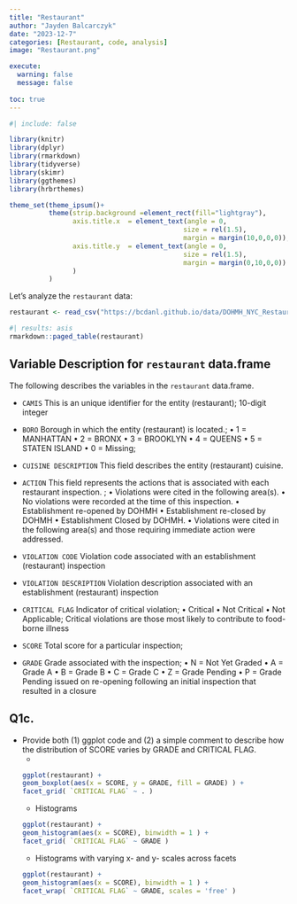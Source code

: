 ```yaml
---
title: "Restaurant"
author: "Jayden Balcarczyk"
date: "2023-12-7"
categories: [Restaurant, code, analysis]
image: "Restaurant.png"

execute: 
  warning: false
  message: false
  
toc: true
---
```

```r
#| include: false

library(knitr)
library(dplyr)
library(rmarkdown)
library(tidyverse)
library(skimr)
library(ggthemes)
library(hrbrthemes)

theme_set(theme_ipsum()+
          theme(strip.background =element_rect(fill="lightgray"),
                axis.title.x  = element_text(angle = 0,
                                            size = rel(1.5),
                                            margin = margin(10,0,0,0)),
                axis.title.y  = element_text(angle = 0,
                                            size = rel(1.5),
                                            margin = margin(0,10,0,0))
                )
          )
```

Let's analyze the `restaurant` data:

```r
restaurant <- read_csv("https://bcdanl.github.io/data/DOHMH_NYC_Restaurant_Inspection.csv")
```


```r
#| results: asis
rmarkdown::paged_table(restaurant) 
```



## Variable Description for `restaurant` data.frame

The following describes the variables in the `restaurant` data.frame.


- `CAMIS`
This is an unique identifier for the entity (restaurant);
10-digit integer

- `BORO`
Borough in which the entity (restaurant) is located.;
• 1 = MANHATTAN
• 2 = BRONX
• 3 = BROOKLYN
• 4 = QUEENS
• 5 = STATEN ISLAND
• 0 = Missing;

- `CUISINE DESCRIPTION`
This field describes the entity (restaurant) cuisine.

- `ACTION`
This field represents the actions that is associated with each restaurant inspection. ;
• Violations were cited in the following area(s).
• No violations were recorded at the time of this inspection.
• Establishment re-opened by DOHMH
• Establishment re-closed by DOHMH
• Establishment Closed by DOHMH.
• Violations were cited in the following area(s) and those requiring immediate action were addressed.


- `VIOLATION CODE`
Violation code associated with an establishment (restaurant) inspection

- `VIOLATION DESCRIPTION`
Violation description associated with an establishment (restaurant) inspection

- `CRITICAL FLAG`
Indicator of critical violation;
• Critical
• Not Critical
• Not Applicable;
Critical violations are those most likely to contribute to food-borne illness

- `SCORE`
Total score for a particular inspection;

- `GRADE`
Grade associated with the inspection;
• N = Not Yet Graded
• A = Grade A
• B = Grade B
• C = Grade C
• Z = Grade Pending
• P = Grade Pending issued on re-opening following an initial inspection that resulted in a closure

## Q1c.
* Provide both (1) ggplot code and (2) a simple comment to describe how the distribution of SCORE varies by GRADE and CRITICAL FLAG.
  + 
```r
ggplot(restaurant) +
  geom_boxplot(aes(x = SCORE, y = GRADE, fill = GRADE) ) +
  facet_grid( `CRITICAL FLAG` ~ . )
```

  + Histograms
```r
ggplot(restaurant) +
  geom_histogram(aes(x = SCORE), binwidth = 1 ) +
  facet_grid( `CRITICAL FLAG` ~ GRADE )
```

  + Histograms with varying x- and y- scales across facets
```r
ggplot(restaurant) +
  geom_histogram(aes(x = SCORE), binwidth = 1 ) +
  facet_wrap( `CRITICAL FLAG` ~ GRADE, scales = 'free' )
```


